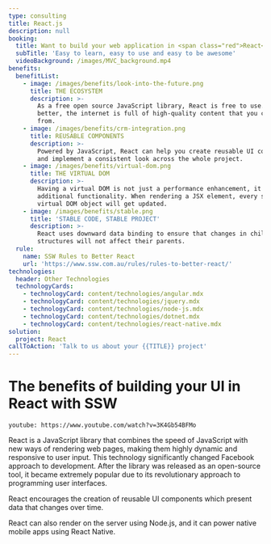 ```yaml
---
type: consulting
title: React.js
description: null
booking:
  title: Want to build your web application in <span class="red">React</span>?
  subTitle: 'Easy to learn, easy to use and easy to be awesome'
  videoBackground: /images/MVC_background.mp4
benefits:
  benefitList:
    - image: /images/benefits/look-into-the-future.png
      title: THE ECOSYSTEM
      description: >-
        As a free open source JavaScript library, React is free to use. Even
        better, the internet is full of high-quality content that you can learn
        from.
    - image: /images/benefits/crm-integration.png
      title: REUSABLE COMPONENTS
      description: >-
        Powered by JavaScript, React can help you create reusable UI components
        and implement a consistent look across the whole project.
    - image: /images/benefits/virtual-dom.png
      title: THE VIRTUAL DOM
      description: >-
        Having a virtual DOM is not just a performance enhancement, it also adds
        additional functionality. When rendering a JSX element, every single
        virtual DOM object will get updated.
    - image: /images/benefits/stable.png
      title: 'STABLE CODE, STABLE PROJECT'
      description: >-
        React uses downward data binding to ensure that changes in child
        structures will not affect their parents.
  rule:
    name: SSW Rules to Better React
    url: 'https://www.ssw.com.au/rules/rules-to-better-react/'
technologies:
  header: Other Technologies
  technologyCards:
    - technologyCard: content/technologies/angular.mdx
    - technologyCard: content/technologies/jquery.mdx
    - technologyCard: content/technologies/node-js.mdx
    - technologyCard: content/technologies/dotnet.mdx
    - technologyCard: content/technologies/react-native.mdx
solution:
  project: React
callToAction: 'Talk to us about your {{TITLE}} project'
---
```


# The benefits of building your **UI in React** with SSW

`youtube: https://www.youtube.com/watch?v=3K4Gb54BFMo`

React is a JavaScript library that combines the speed of JavaScript with new ways of rendering web pages, making them highly dynamic and responsive to user input. This technology significantly changed Facebook approach to development. After the library was released as an open-source tool, it became extremely popular due to its revolutionary approach to programming user interfaces.

React encourages the creation of reusable UI components which present data that changes over time.

React can also render on the server using Node.js, and it can power native mobile apps using React Native.
